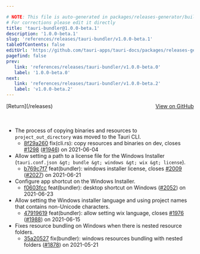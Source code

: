 ```yaml
---

# NOTE: This file is auto-generated in packages/releases-generator/build.ts
# For corrections please edit it directly
title: 'tauri-bundler@1.0.0-beta.1'
description: '1.0.0-beta.1'
slug: 'references/releases/tauri-bundler/v1.0.0-beta.1'
tableOfContents: false
editUrl: 'https://github.com/tauri-apps/tauri-docs/packages/releases-generator/build.ts'
pagefind: false
prev:
   link: 'references/releases/tauri-bundler/v1.0.0-beta.0'
   label: '1.0.0-beta.0'
next:
   link: 'references/releases/tauri-bundler/v1.0.0-beta.2'
   label: 'v1.0.0-beta.2'
---
```


<div style="margin-bottom:3rem; display: flex; justify-content: space-between; align-items: center"><span>[Return](/releases)</span><span><a href="https://github.com/tauri-apps/tauri/releases/tag/tauri-bundler-v1.0.0-beta.1">View on GitHub</a></span></div>

- The process of copying binaries and resources to `project_out_directory` was moved to the Tauri CLI.
  - [8f29a260](https://www.github.com/tauri-apps/tauri/commit/8f29a260e67aa111f6aeb262bd846a46d2858ce9) fix(cli.rs): copy resources and binaries on dev, closes [#1298](https://www.github.com/tauri-apps/tauri/pull/1298) ([#1946](https://www.github.com/tauri-apps/tauri/pull/1946)) on 2021-06-04
- Allow setting a path to a license file for the Windows Installer (`tauri.conf.json &gt; bundle &gt; windows &gt; wix &gt; license`).
  - [b769c7f7](https://www.github.com/tauri-apps/tauri/commit/b769c7f7da4064b6133bf39a82127863d0d35531) feat(bundler): windows installer license, closes [#2009](https://www.github.com/tauri-apps/tauri/pull/2009) ([#2027](https://www.github.com/tauri-apps/tauri/pull/2027)) on 2021-06-21
- Configure app shortcut on the Windows Installer.
  - [f0603fcc](https://www.github.com/tauri-apps/tauri/commit/f0603fccb389620e105a5927a9e4b84b5e6853f4) feat(bundler): desktop shortcut on Windows ([#2052](https://www.github.com/tauri-apps/tauri/pull/2052)) on 2021-06-23
- Allow setting the Windows installer language and using project names that contains non-Unicode characters.
  - [47919619](https://www.github.com/tauri-apps/tauri/commit/47919619815900fc3af47ec5873e31afb778b0ad) feat(bundler): allow setting wix language, closes [#1976](https://www.github.com/tauri-apps/tauri/pull/1976) ([#1988](https://www.github.com/tauri-apps/tauri/pull/1988)) on 2021-06-15
- Fixes resource bundling on Windows when there is nested resource folders.
  - [35a20527](https://www.github.com/tauri-apps/tauri/commit/35a2052771fc0897064ed146d9557527a0a76453) fix(bundler): windows resources bundling with nested folders ([#1878](https://www.github.com/tauri-apps/tauri/pull/1878)) on 2021-05-21

